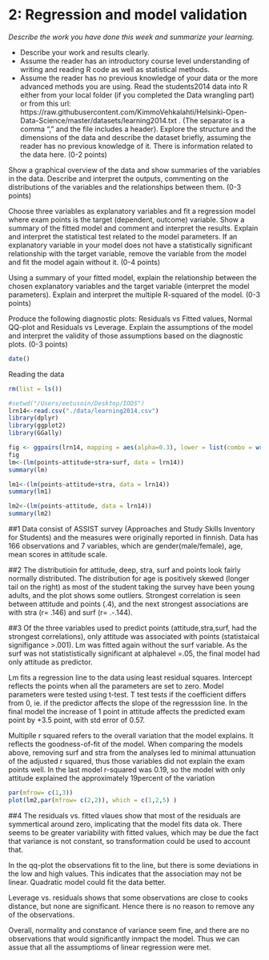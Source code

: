 # 2: Regression and model validation

*Describe the work you have done this week and summarize your learning.*

- Describe your work and results clearly. 
- Assume the reader has an introductory course level understanding of writing and reading R code as well as statistical methods.
- Assume the reader has no previous knowledge of your data or the more advanced methods you are using.
Read the students2014 data into R either from your local folder (if you completed the Data wrangling part) or from this url: https://raw.githubusercontent.com/KimmoVehkalahti/Helsinki-Open-Data-Science/master/datasets/learning2014.txt . (The separator is a comma "," and the file includes a header). Explore the structure and the dimensions of the data and describe the dataset briefly, assuming the reader has no previous knowledge of it. There is information related to the data here. (0-2 points)

Show a graphical overview of the data and show summaries of the variables in the data. Describe and interpret the outputs, commenting on the distributions of the variables and the relationships between them. (0-3 points)

Choose three variables as explanatory variables and fit a regression model where exam points is the target (dependent, outcome) variable. Show a summary of the fitted model and comment and interpret the results. Explain and interpret the statistical test related to the model parameters. If an explanatory variable in your model does not have a statistically significant relationship with the target variable, remove the variable from the model and fit the model again without it. (0-4 points)

Using a summary of your fitted model, explain the relationship between the chosen explanatory variables and the target variable (interpret the model parameters). Explain and interpret the multiple R-squared of the model. (0-3 points)

Produce the following diagnostic plots: Residuals vs Fitted values, Normal QQ-plot and Residuals vs Leverage. Explain the assumptions of the model and interpret the validity of those assumptions based on the diagnostic plots. (0-3 points)
```r
date()
```
Reading the data
```r
rm(list = ls())

#setwd("/Users/eetusoin/Desktop/IODS")
lrn14<-read.csv("./data/learning2014.csv")
library(dplyr)
library(ggplot2)
library(GGally)

fig <- ggpairs(lrn14, mapping = aes(alpha=0.3), lower = list(combo = wrap("facethist", bins = 20)))
fig
lm<-(lm(points~attitude+stra+surf, data = lrn14))
summary(lm)

lm1<-(lm(points~attitude+stra, data = lrn14))
summary(lm1)

lm2<-(lm(points~attitude, data = lrn14))
summary(lm2)

````

##1
Data consist of ASSIST survey (Approaches and Study Skills Inventory for Students) and the measures were originally reported in finnish. Data has 166 observations and 7 variables, which are gender(male/female), age, mean scores in attitude scale.

##2
The distributioin for attitude, deep, stra, surf and points look fairly normally distributed. The distribution for age is positively skewed (longer tail on the right) as most of the student taking the survey have been young adults, and the plot shows some outliers. Strongest correlation is seen between attitude and points (.4), and the next strongest associations are with stra (r= .146) and surf (r= .-.144). 

##3
Of the three variables used to predict points (attitude,stra,surf, had the strongest correlations), only attitude was associated with points (statistaical signifigance >.001). Lm was fitted again without the surf variable. As the surf was not statististically significant at alphalevel =.05, the final model had only attitude as predictor.

Lm fits a regression line to the data using least residual squares. Intercept reflects the points when all the parameters are set to zero. Model parameters were tested using t-test. T test tests if the coefficient differs from 0, ie. if the predictor affects the slope of the regresssion line. In the final model the increase of 1 point in attitude affects the predicted exam point by +3.5 point, with std error of 0.57.

Multiplle r squared refers to the overall variation that the model explains. It reflects the goodness-of-fit of the model. When comparing the models above, removing surf and stra from the analyses led to minimal attunuation of the adjusted r squared, thus those variables did not explain the exam points well. In the last model r-squared was 0.19, so the model with only attitude explained the approximately 19percent  of the variation
```r

par(mfrow= c(1,3))
plot(lm2,par(mfrow= c(2,2)), which = c(1,2,5) )
````


##4 The residuals vs. fitted vlaues show that most of the residuals are symmertical around zero, implicating that the model fits data ok. There seems to be greater variability with fitted values, which may be due the fact that variance is not constant, so transformation could be used to account that. 

In the qq-plot the observations fit to the line, but there is some deviations in the low and high values. This indicates that the association may not be linear. Quadratic model could fit the data better.

Leverage vs. residuals shows that some observations are close to cooks distance, but none are significant. Hence there is no reason to remove any of the observations.

Overall, normality and constance of variance seem fine, and there are no observations that would significantly inmpact the model. Thus we can assue that all the assumptioms of linear regression were met.




